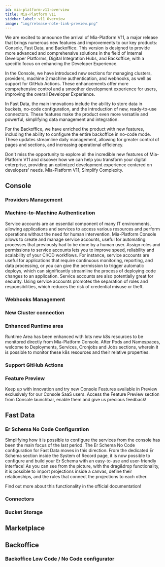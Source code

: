```yaml
---
id: mia-platform-v11-overview
title: Mia-Platform v11
sidebar_label: v11 Overview
image: "img/release-note-link-preview.png"
---
```



We are excited to announce the arrival of Mia-Platform V11, a major release that brings numerous new features and improvements to our key products: Console, Fast Data, and Backoffice.
This version is designed to provide more advanced and comprehensive solutions in the field of Internal Developer Platforms, Digital Integration Hubs, and Backoffice, with a specific focus on enhancing the Developer Experience.

In the Console, we have introduced new sections for managing clusters, providers, machine 2 machine authentication, and webhooks, as well as support for GitHub Actions.
These enhancements offer more comprehensive control and a smoother development experience for users, improving the overall Developer Experience.

In Fast Data, the main innovations include the ability to store data in buckets, no-code configuration, and the introduction of new, ready-to-use connectors.
These features make the product even more versatile and powerful, simplifying data management and integration.

For the Backoffice, we have enriched the product with new features, including the ability to configure the entire backoffice in no-code mode.
These updates streamline daily management, allowing for greater control of pages and sections, and increasing operational efficiency.

Don't miss the opportunity to explore all the incredible new features of Mia-Platform V11 and discover how we can help you transform your digital enterprise, providing an optimized development experience centered on developers' needs.
Mia-Platform V11, Simplify Complexity.

## Console

### Providers Management

### Machine-to-Machine Authentication

Service accounts are an essential component of many IT environments, allowing applications and services to access various resources and perform operations without the need for human intervention.
Mia-Platform Console allows to create and manage service accounts, useful for automating processes that previously had to be done by a human user.
Assign roles and permissions to service accounts lets you to improve speed, reliability and scalability of your CI/CD workflows.
For instance, service accounts are useful for applications that require continuous monitoring, reporting, and data processing, or you can give the permission to trigger automatic deploys, which can significantly streamline the process of deploying code changes to an application.
Service accounts are also potentially great for security. Using service accounts promotes the separation of roles and responsibilities, which reduces the risk of credential misuse or theft.

### Webhooks Management

### New Cluster connection

### Enhanced Runtime area

Runtime Area has been enhanced with lots new k8s resources to be monitored directly from Mia-Platform Console.
After Pods and Namespaces, welcome to Deployments, Services, Cronjobs and Jobs sections, wherein it is possible to monitor these k8s resources and their relative properties.

### Support GitHub Actions

### Feature Preview

Keep up with innovation and try new Console Features available in Preview exclusively for our Console SaaS users.
Access the Feature Preview section from Console launchbar, enable them and give us precious feedback!

## Fast Data

### Er Schema No Code Configuration

Simplifying how it is possible to configure the services from the console has been the main focus of the last period. The Er Schema No Code configuration for Fast Data moves in this direction. From the dedicated Er Schema section inside the System of Record page, it is now possible to configure and build your Er Schema with an easy-to-use and user-friendly interface! As you can see from the picture, with the drag&drop functionality, it is possible to import projections inside a canvas, define their relationships, and the rules that connect the projections to each other.

Find out more about this functionality in the official documentation! <!---TODO add link to the documentation-->

<!---TODO: add picture-->

### Connectors

### Bucket Storage

## Marketplace

## Backoffice

### Backoffice Low Code / No Code configurator
